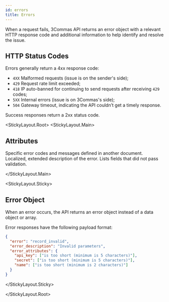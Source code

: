 ```yaml
---
id: errors
title: Errors
---
```



When a request fails, 3Commas API returns an error object with a relevant HTTP response code and additional information to help identify and resolve the issue.

## HTTP Status Codes

Errors generally return a 4xx response code:

* `4XX` Malformed requests (issue is on the sender's side);
* `429` Request rate limit exceeded;
* `418` IP auto-banned for continuing to send requests after receiving `429` codes;
* `5XX` Internal errors (issue is on 3Commas's side);
* `504` Gateway timeout, indicating the API couldn’t get a timely response.

Success responses return a 2xx status code.


<StickyLayout.Root>
   <StickyLayout.Main>

## Attributes

<ApiParam name='error' type='string' id="error" required>
   Specific error codes and messages defined in another document.
</ApiParam>

<ApiParam name='error_description' type='string' id="error_description">
   Localized, extended description of the error.
</ApiParam>

<ApiParam name='error_attributes' type='string' id="error_attributes">
   Lists fields that did not pass validation.
</ApiParam>

</StickyLayout.Main>

<StickyLayout.Sticky>

## Error Object
   When an error occurs, the API returns an error object instead of a data object or array. 
   
   Error responses have the following payload format:

```json title="Error Object"
{
  "error": "record_invalid",
  "error_description": "Invalid parameters",
  "error_attributes": {
    "api_key": ["is too short (minimum is 5 characters)"],
    "secret": ["is too short (minimum is 5 characters)"],
    "name": ["is too short (minimum is 2 characters)"]
  }
}
```
</StickyLayout.Sticky>

</StickyLayout.Root>